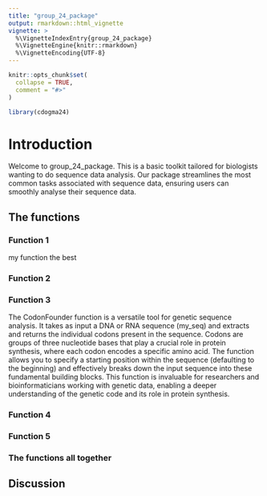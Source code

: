 ```yaml
---
title: "group_24_package"
output: rmarkdown::html_vignette
vignette: >
  %\VignetteIndexEntry{group_24_package}
  %\VignetteEngine{knitr::rmarkdown}
  %\VignetteEncoding{UTF-8}
---
```


```r
knitr::opts_chunk$set(
  collapse = TRUE,
  comment = "#>"
)
```

```r
library(cdogma24)
```

# Introduction

Welcome to group_24_package. This is a basic toolkit tailored for biologists wanting to do sequence data analysis. Our package streamlines the most common tasks associated with sequence data, ensuring users can smoothly analyse their sequence data.

## The functions

### Function 1

my function the best

### Function 2

### Function 3

The CodonFounder function is a versatile tool for genetic sequence analysis. It takes as input a DNA or RNA sequence (my_seq) and extracts and returns the individual codons present in the sequence. Codons are groups of three nucleotide bases that play a crucial role in protein synthesis, where each codon encodes a specific amino acid. The function allows you to specify a starting position within the sequence (defaulting to the beginning) and effectively breaks down the input sequence into these fundamental building blocks. This function is invaluable for researchers and bioinformaticians working with genetic data, enabling a deeper understanding of the genetic code and its role in protein synthesis.

### Function 4

### Function 5

### The functions all together

## Discussion
